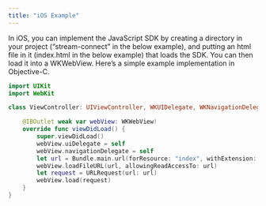 ```yaml
---
title: "iOS Example"
---
```


In iOS, you can implement the JavaScript SDK by creating a directory in your
project (“stream-connect” in the below example), and putting an html file in it
(index.html in the below example) that loads the SDK. You can then load it into
a WKWebView. Here’s a simple example implementation in Objective-C.

```swift
import UIKit
import WebKit

class ViewController: UIViewController, WKUIDelegate, WKNavigationDelegate {

    @IBOutlet weak var webView: WKWebView!
    override func viewDidLoad() {
        super.viewDidLoad()
        webView.uiDelegate = self
        webView.navigationDelegate = self
        let url = Bundle.main.url(forResource: "index", withExtension: "html", subdirectory: "stream-connect")!
        webView.loadFileURL(url, allowingReadAccessTo: url)
        let request = URLRequest(url: url)
        webView.load(request)
    }
}
```
